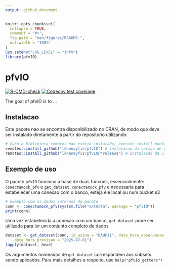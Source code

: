 ```yaml
---
output: github_document
---
```


<!-- README.md is generated from README.Rmd. Please edit that file -->

```r
knitr::opts_chunk$set(
  collapse = TRUE,
  comment = "#>",
  fig.path = "man/figures/README-",
  out.width = "100%"
)
Sys.setenv("LOG_LEVEL" = "info")
library(pfvIO)
```

# pfvIO

<!-- badges: start -->
[![R-CMD-check](https://github.com/lkhenayfis/pfvIO/actions/workflows/R-CMD-check.yaml/badge.svg)](https://github.com/lkhenayfis/pfvIO/actions/workflows/R-CMD-check.yaml)
[![Codecov test coverage](https://codecov.io/gh/lkhenayfis/pfvIO/graph/badge.svg)](https://app.codecov.io/gh/lkhenayfis/pfvIO)
<!-- badges: end -->

The goal of pfvIO is to ...

## Instalacao

Este pacote nao se encontra disponibilizado no CRAN, de modo que deve ser instalado 
diretamente a partir do repositorio utilizando:

```r
# Caso a biblioteca remotes nao esteja instalada, execute install.packages("remotes") primeiro
remotes::install_github("lkhenayfis/pfvIO") # instalacao da versao de desenvolvimento
remotes::install_github("lkhenayfis/pfvIO@*release") # instalacao da ultima versao fechada
```

## Exemplo de uso

O pacote `pfvIO` funciona a base de duas funcoes, essencialmente: `conectamock_pfv` e `get_dataset`.
`conectamock_pfv` e necessaria para estabelecer uma conexao com o banco, esteja ele local ou num
bucket s3

```r
# exemplo com os dados internos do pacote
conn <- conectamock_pfv(system.file("extdata", package = "pfvIO"))
print(conn)
```

Uma vez estabelecida a conexao com um banco, `get_dataset` pode ser utilizada para ler um conjunto
completo de dados

```r
dataset <- get_dataset(conn, id_usina = "BAUFI1", data_hora_observacao = "2025-07-01",
    data_hora_previsao = "2025-07-01")
lapply(dataset, head)
```

Os argumentos nomeados de `get_dataset` correspondem aos subsets sendo aplicados. Para mais detalhes
a respeito, use `help("pfvio_getters")`
